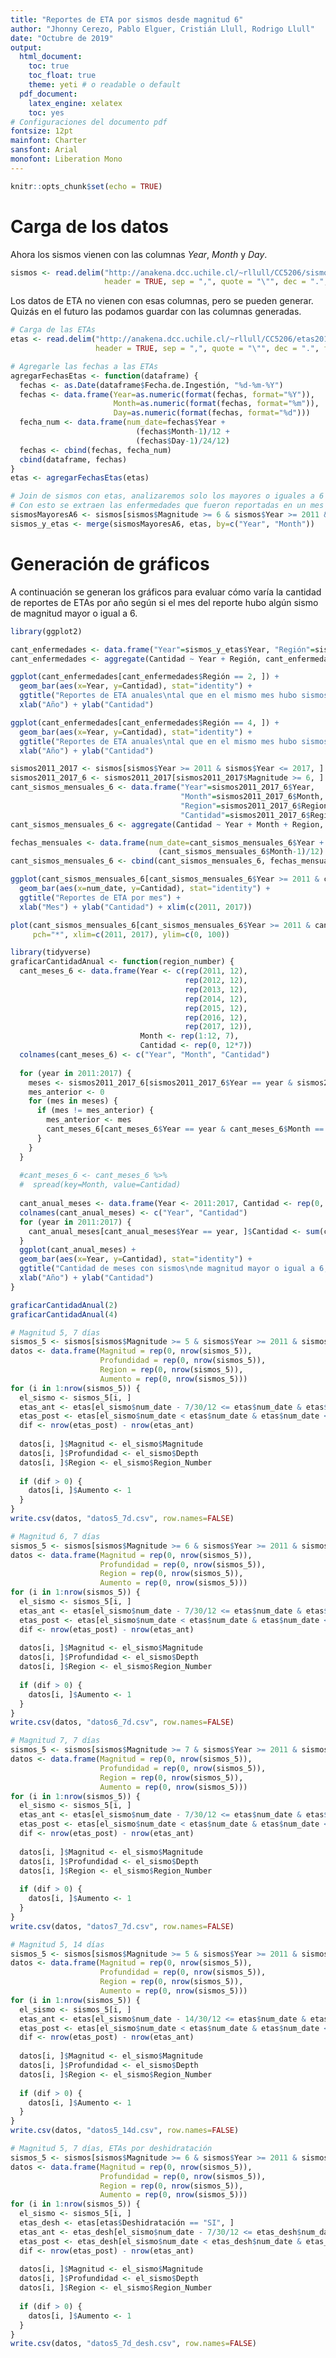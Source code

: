 ```yaml
---
title: "Reportes de ETA por sismos desde magnitud 6"
author: "Jhonny Cerezo, Pablo Elguer, Cristián Llull, Rodrigo Llull"
date: "Octubre de 2019"
output:
  html_document:
    toc: true
    toc_float: true
    theme: yeti # o readable o default
  pdf_document:
    latex_engine: xelatex
    toc: yes
# Configuraciones del documento pdf
fontsize: 12pt
mainfont: Charter
sansfont: Arial
monofont: Liberation Mono
---
```


```r
knitr::opts_chunk$set(echo = TRUE)
```

# Carga de los datos

Ahora los sismos vienen con las columnas _Year_, _Month_ y _Day_.
```r
sismos <- read.delim("http://anakena.dcc.uchile.cl/~rllull/CC5206/sismos.csv",
                     header = TRUE, sep = ",", quote = "\"", dec = ".", fill = TRUE, comment.char = "#")
```

Los datos de ETA no vienen con esas columnas, pero se pueden generar.
Quizás en el futuro las podamos guardar con las columnas generadas.

```r
# Carga de las ETAs
etas <- read.delim("http://anakena.dcc.uchile.cl/~rllull/CC5206/etas2011_2017.csv",
                   header = TRUE, sep = ",", quote = "\"", dec = ".", fill = TRUE, comment.char = "#")

# Agregarle las fechas a las ETAs
agregarFechasEtas <- function(dataframe) {
  fechas <- as.Date(dataframe$Fecha.de.Ingestión, "%d-%m-%Y")
  fechas <- data.frame(Year=as.numeric(format(fechas, format="%Y")),
                       Month=as.numeric(format(fechas, format="%m")),
                       Day=as.numeric(format(fechas, format="%d")))
  fecha_num <- data.frame(num_date=fechas$Year +
                            (fechas$Month-1)/12 +
                            (fechas$Day-1)/24/12)
  fechas <- cbind(fechas, fecha_num)
  cbind(dataframe, fechas)
}
etas <- agregarFechasEtas(etas)
```

```r
# Join de sismos con etas, analizaremos solo los mayores o iguales a 6 y entre el 2011 y 2017
# Con esto se extraen las enfermedades que fueron reportadas en un mes en que hubo sismos mayores o iguales a 6 Mw
sismosMayoresA6 <- sismos[sismos$Magnitude >= 6 & sismos$Year >= 2011 & sismos$Year <= 2017, ]
sismos_y_etas <- merge(sismosMayoresA6, etas, by=c("Year", "Month"))
```

# Generación de gráficos

A continuación se generan los gráficos para evaluar cómo varía la cantidad de reportes de ETAs por año según si el mes del reporte hubo algún sismo de magnitud mayor o igual a 6.

```r
library(ggplot2)

cant_enfermedades <- data.frame("Year"=sismos_y_etas$Year, "Región"=sismos_y_etas$Región.de.consumo, "Cantidad"=sismos_y_etas$Región.de.consumo)
cant_enfermedades <- aggregate(Cantidad ~ Year + Región, cant_enfermedades, FUN=function(a) {sum(a>-1)})

ggplot(cant_enfermedades[cant_enfermedades$Región == 2, ]) +
  geom_bar(aes(x=Year, y=Cantidad), stat="identity") +
  ggtitle("Reportes de ETA anuales\ntal que en el mismo mes hubo sismos\nde magnitud >= 6\npara la Región de Iquique") +
  xlab("Año") + ylab("Cantidad")

ggplot(cant_enfermedades[cant_enfermedades$Región == 4, ]) +
  geom_bar(aes(x=Year, y=Cantidad), stat="identity") +
  ggtitle("Reportes de ETA anuales\ntal que en el mismo mes hubo sismos\nde magnitud >= 6\npara la Región de Coquimbo") +
  xlab("Año") + ylab("Cantidad")
```



```r
sismos2011_2017 <- sismos[sismos$Year >= 2011 & sismos$Year <= 2017, ]
sismos2011_2017_6 <- sismos2011_2017[sismos2011_2017$Magnitude >= 6, ]
cant_sismos_mensuales_6 <- data.frame("Year"=sismos2011_2017_6$Year,
                                      "Month"=sismos2011_2017_6$Month,
                                      "Region"=sismos2011_2017_6$Region_Number,
                                      "Cantidad"=sismos2011_2017_6$Region_Number)
cant_sismos_mensuales_6 <- aggregate(Cantidad ~ Year + Month + Region, cant_sismos_mensuales_6, FUN=function(a) {sum(a > -1)})

fechas_mensuales <- data.frame(num_date=cant_sismos_mensuales_6$Year +
                                 (cant_sismos_mensuales_6$Month-1)/12)
cant_sismos_mensuales_6 <- cbind(cant_sismos_mensuales_6, fechas_mensuales)

ggplot(cant_sismos_mensuales_6[cant_sismos_mensuales_6$Year >= 2011 & cant_sismos_mensuales_6$Región == 2, ]) +
  geom_bar(aes(x=num_date, y=Cantidad), stat="identity") +
  ggtitle("Reportes de ETA por mes") +
  xlab("Mes") + ylab("Cantidad") + xlim(c(2011, 2017))

plot(cant_sismos_mensuales_6[cant_sismos_mensuales_6$Year >= 2011 & cant_sismos_mensuales_6$Región == 2, ]$num_date, cant_sismos_mensuales_6[cant_sismos_mensuales_6$Year >= 2011 & cant_sismos_mensuales_6$Región == 2, ]$Cantidad,
     pch="*", xlim=c(2011, 2017), ylim=c(0, 100))
```




```r
library(tidyverse)
graficarCantidadAnual <- function(region_number) {
  cant_meses_6 <- data.frame(Year <- c(rep(2011, 12),
                                       rep(2012, 12),
                                       rep(2013, 12),
                                       rep(2014, 12),
                                       rep(2015, 12),
                                       rep(2016, 12),
                                       rep(2017, 12)),
                             Month <- rep(1:12, 7),
                             Cantidad <- rep(0, 12*7))
  colnames(cant_meses_6) <- c("Year", "Month", "Cantidad")
  
  for (year in 2011:2017) {
    meses <- sismos2011_2017_6[sismos2011_2017_6$Year == year & sismos2011_2017_6$Region_Number == region_number, ]$Month
    mes_anterior <- 0
    for (mes in meses) {
      if (mes != mes_anterior) {
        mes_anterior <- mes
        cant_meses_6[cant_meses_6$Year == year & cant_meses_6$Month == mes, ]$Cantidad <- 1
      }
    }
  }
  
  #cant_meses_6 <- cant_meses_6 %>%
  #  spread(key=Month, value=Cantidad)
  
  cant_anual_meses <- data.frame(Year <- 2011:2017, Cantidad <- rep(0, 7))
  colnames(cant_anual_meses) <- c("Year", "Cantidad")
  for (year in 2011:2017) {
    cant_anual_meses[cant_anual_meses$Year == year, ]$Cantidad <- sum(cant_meses_6[cant_meses_6$Year == year, ]$Cantidad)
  }
  ggplot(cant_anual_meses) +
  geom_bar(aes(x=Year, y=Cantidad), stat="identity") +
  ggtitle("Cantidad de meses con sismos\nde magnitud mayor o igual a 6,\nRegión") +
  xlab("Año") + ylab("Cantidad")
}

graficarCantidadAnual(2)
graficarCantidadAnual(4)
```



```r
# Magnitud 5, 7 días
sismos_5 <- sismos[sismos$Magnitude >= 5 & sismos$Year >= 2011 & sismos$Year <= 2017, ]
datos <- data.frame(Magnitud = rep(0, nrow(sismos_5)),
                    Profundidad = rep(0, nrow(sismos_5)),
                    Region = rep(0, nrow(sismos_5)),
                    Aumento = rep(0, nrow(sismos_5)))
for (i in 1:nrow(sismos_5)) {
  el_sismo <- sismos_5[i, ]
  etas_ant <- etas[el_sismo$num_date - 7/30/12 <= etas$num_date & etas$num_date <= el_sismo$num_date, ]
  etas_post <- etas[el_sismo$num_date < etas$num_date & etas$num_date <= el_sismo$num_date + 7/30/12, ]
  dif <- nrow(etas_post) - nrow(etas_ant)
  
  datos[i, ]$Magnitud <- el_sismo$Magnitude
  datos[i, ]$Profundidad <- el_sismo$Depth
  datos[i, ]$Region <- el_sismo$Region_Number
  
  if (dif > 0) {
    datos[i, ]$Aumento <- 1
  }
}
write.csv(datos, "datos5_7d.csv", row.names=FALSE)
```


```r
# Magnitud 6, 7 días
sismos_5 <- sismos[sismos$Magnitude >= 6 & sismos$Year >= 2011 & sismos$Year <= 2017, ]
datos <- data.frame(Magnitud = rep(0, nrow(sismos_5)),
                    Profundidad = rep(0, nrow(sismos_5)),
                    Region = rep(0, nrow(sismos_5)),
                    Aumento = rep(0, nrow(sismos_5)))
for (i in 1:nrow(sismos_5)) {
  el_sismo <- sismos_5[i, ]
  etas_ant <- etas[el_sismo$num_date - 7/30/12 <= etas$num_date & etas$num_date <= el_sismo$num_date, ]
  etas_post <- etas[el_sismo$num_date < etas$num_date & etas$num_date <= el_sismo$num_date + 7/30/12, ]
  dif <- nrow(etas_post) - nrow(etas_ant)
  
  datos[i, ]$Magnitud <- el_sismo$Magnitude
  datos[i, ]$Profundidad <- el_sismo$Depth
  datos[i, ]$Region <- el_sismo$Region_Number
  
  if (dif > 0) {
    datos[i, ]$Aumento <- 1
  }
}
write.csv(datos, "datos6_7d.csv", row.names=FALSE)
```

```r
# Magnitud 7, 7 días
sismos_5 <- sismos[sismos$Magnitude >= 7 & sismos$Year >= 2011 & sismos$Year <= 2017, ]
datos <- data.frame(Magnitud = rep(0, nrow(sismos_5)),
                    Profundidad = rep(0, nrow(sismos_5)),
                    Region = rep(0, nrow(sismos_5)),
                    Aumento = rep(0, nrow(sismos_5)))
for (i in 1:nrow(sismos_5)) {
  el_sismo <- sismos_5[i, ]
  etas_ant <- etas[el_sismo$num_date - 7/30/12 <= etas$num_date & etas$num_date <= el_sismo$num_date, ]
  etas_post <- etas[el_sismo$num_date < etas$num_date & etas$num_date <= el_sismo$num_date + 7/30/12, ]
  dif <- nrow(etas_post) - nrow(etas_ant)
  
  datos[i, ]$Magnitud <- el_sismo$Magnitude
  datos[i, ]$Profundidad <- el_sismo$Depth
  datos[i, ]$Region <- el_sismo$Region_Number
  
  if (dif > 0) {
    datos[i, ]$Aumento <- 1
  }
}
write.csv(datos, "datos7_7d.csv", row.names=FALSE)
```


```r
# Magnitud 5, 14 días
sismos_5 <- sismos[sismos$Magnitude >= 5 & sismos$Year >= 2011 & sismos$Year <= 2017, ]
datos <- data.frame(Magnitud = rep(0, nrow(sismos_5)),
                    Profundidad = rep(0, nrow(sismos_5)),
                    Region = rep(0, nrow(sismos_5)),
                    Aumento = rep(0, nrow(sismos_5)))
for (i in 1:nrow(sismos_5)) {
  el_sismo <- sismos_5[i, ]
  etas_ant <- etas[el_sismo$num_date - 14/30/12 <= etas$num_date & etas$num_date <= el_sismo$num_date, ]
  etas_post <- etas[el_sismo$num_date < etas$num_date & etas$num_date <= el_sismo$num_date + 14/30/12, ]
  dif <- nrow(etas_post) - nrow(etas_ant)
  
  datos[i, ]$Magnitud <- el_sismo$Magnitude
  datos[i, ]$Profundidad <- el_sismo$Depth
  datos[i, ]$Region <- el_sismo$Region_Number
  
  if (dif > 0) {
    datos[i, ]$Aumento <- 1
  }
}
write.csv(datos, "datos5_14d.csv", row.names=FALSE)
```

```r
# Magnitud 5, 7 días, ETAs por deshidratación
sismos_5 <- sismos[sismos$Magnitude >= 6 & sismos$Year >= 2011 & sismos$Year <= 2017, ]
datos <- data.frame(Magnitud = rep(0, nrow(sismos_5)),
                    Profundidad = rep(0, nrow(sismos_5)),
                    Region = rep(0, nrow(sismos_5)),
                    Aumento = rep(0, nrow(sismos_5)))
for (i in 1:nrow(sismos_5)) {
  el_sismo <- sismos_5[i, ]
  etas_desh <- etas[etas$Deshidratación == "SI", ]
  etas_ant <- etas_desh[el_sismo$num_date - 7/30/12 <= etas_desh$num_date & etas_desh$num_date <= el_sismo$num_date, ]
  etas_post <- etas_desh[el_sismo$num_date < etas_desh$num_date & etas_desh$num_date <= el_sismo$num_date + 7/30/12, ]
  dif <- nrow(etas_post) - nrow(etas_ant)
  
  datos[i, ]$Magnitud <- el_sismo$Magnitude
  datos[i, ]$Profundidad <- el_sismo$Depth
  datos[i, ]$Region <- el_sismo$Region_Number
  
  if (dif > 0) {
    datos[i, ]$Aumento <- 1
  }
}
write.csv(datos, "datos5_7d_desh.csv", row.names=FALSE)
```

